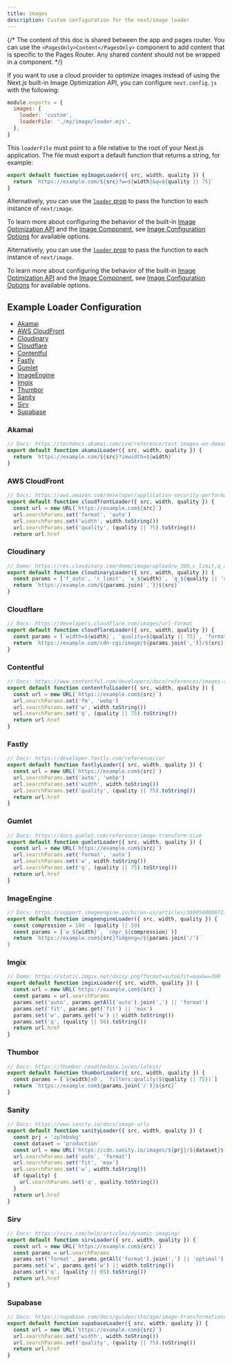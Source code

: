 ```yaml
---
title: images
description: Custom configuration for the next/image loader
---
```


{/* The content of this doc is shared between the app and pages router. You can use the `<PagesOnly>Content</PagesOnly>` component to add content that is specific to the Pages Router. Any shared content should not be wrapped in a component. */}

If you want to use a cloud provider to optimize images instead of using the Next.js built-in Image Optimization API, you can configure `next.config.js` with the following:

```js filename="next.config.js"
module.exports = {
  images: {
    loader: 'custom',
    loaderFile: './my/image/loader.mjs',
  },
}
```

This `loaderFile` must point to a file relative to the root of your Next.js application. The file must export a default function that returns a string, for example:

```js filename="loader.mjs"
export default function myImageLoader({ src, width, quality }) {
  return `https://example.com/${src}?w=${width}&q=${quality || 75}`
}
```

<AppOnly>

Alternatively, you can use the [`loader` prop](/docs/app/api-reference/components/image#loader) to pass the function to each instance of `next/image`.

To learn more about configuring the behavior of the built-in [Image Optimization API](/docs/app/building-your-application/optimizing/images) and the [Image Component](/docs/app/api-reference/components/image), see [Image Configuration Options](/docs/app/api-reference/components/image#configuration-options) for available options.

</AppOnly>

<PagesOnly>

Alternatively, you can use the [`loader` prop](/docs/pages/api-reference/components/image#loader) to pass the function to each instance of `next/image`.

To learn more about configuring the behavior of the built-in [Image Optimization API](/docs/pages/building-your-application/optimizing/images) and the [Image Component](/docs/pages/api-reference/components/image), see [Image Configuration Options](/docs/pages/api-reference/components/image#configuration-options) for available options.

</PagesOnly>

## Example Loader Configuration

- [Akamai](#akamai)
- [AWS CloudFront](#aws-cloudfront)
- [Cloudinary](#cloudinary)
- [Cloudflare](#cloudflare)
- [Contentful](#contentful)
- [Fastly](#fastly)
- [Gumlet](#gumlet)
- [ImageEngine](#imageengine)
- [Imgix](#imgix)
- [Thumbor](#thumbor)
- [Sanity](#sanity)
- [Sirv](#sirv)
- [Supabase](#supabase)

### Akamai

```js
// Docs: https://techdocs.akamai.com/ivm/reference/test-images-on-demand
export default function akamaiLoader({ src, width, quality }) {
  return `https://example.com/${src}?imwidth=${width}`
}
```

### AWS CloudFront

```js
// Docs: https://aws.amazon.com/developer/application-security-performance/articles/image-optimization
export default function cloudfrontLoader({ src, width, quality }) {
  const url = new URL(`https://example.com${src}`)
  url.searchParams.set('format', 'auto')
  url.searchParams.set('width', width.toString())
  url.searchParams.set('quality', (quality || 75).toString())
  return url.href
```

### Cloudinary

```js
// Demo: https://res.cloudinary.com/demo/image/upload/w_300,c_limit,q_auto/turtles.jpg
export default function cloudinaryLoader({ src, width, quality }) {
  const params = ['f_auto', 'c_limit', `w_${width}`, `q_${quality || 'auto'}`]
  return `https://example.com/${params.join(',')}${src}`
}
```

### Cloudflare

```js
// Docs: https://developers.cloudflare.com/images/url-format
export default function cloudflareLoader({ src, width, quality }) {
  const params = [`width=${width}`, `quality=${quality || 75}`, 'format=auto']
  return `https://example.com/cdn-cgi/image/${params.join(',')}/${src}`
}
```

### Contentful

```js
// Docs: https://www.contentful.com/developers/docs/references/images-api/
export default function contentfulLoader({ src, width, quality }) {
  const url = new URL(`https://example.com${src}`)
  url.searchParams.set('fm', 'webp')
  url.searchParams.set('w', width.toString())
  url.searchParams.set('q', (quality || 75).toString())
  return url.href
}
```

### Fastly

```js
// Docs: https://developer.fastly.com/reference/io/
export default function fastlyLoader({ src, width, quality }) {
  const url = new URL(`https://example.com${src}`)
  url.searchParams.set('auto', 'webp')
  url.searchParams.set('width', width.toString())
  url.searchParams.set('quality', (quality || 75).toString())
  return url.href
}
```

### Gumlet

```js
// Docs: https://docs.gumlet.com/reference/image-transform-size
export default function gumletLoader({ src, width, quality }) {
  const url = new URL(`https://example.com${src}`)
  url.searchParams.set('format', 'auto')
  url.searchParams.set('w', width.toString())
  url.searchParams.set('q', (quality || 75).toString())
  return url.href
}
```

### ImageEngine

```js
// Docs: https://support.imageengine.io/hc/en-us/articles/360058880672-Directives
export default function imageengineLoader({ src, width, quality }) {
  const compression = 100 - (quality || 50)
  const params = [`w_${width}`, `cmpr_${compression}`)]
  return `https://example.com${src}?imgeng=/${params.join('/')`
}
```

### Imgix

```js
// Demo: https://static.imgix.net/daisy.png?format=auto&fit=max&w=300
export default function imgixLoader({ src, width, quality }) {
  const url = new URL(`https://example.com${src}`)
  const params = url.searchParams
  params.set('auto', params.getAll('auto').join(',') || 'format')
  params.set('fit', params.get('fit') || 'max')
  params.set('w', params.get('w') || width.toString())
  params.set('q', (quality || 50).toString())
  return url.href
}
```

### Thumbor

```js
// Docs: https://thumbor.readthedocs.io/en/latest/
export default function thumborLoader({ src, width, quality }) {
  const params = [`${width}x0`, `filters:quality(${quality || 75})`]
  return `https://example.com${params.join('/')}${src}`
}
```

### Sanity

```js
// Docs: https://www.sanity.io/docs/image-urls
export default function sanityLoader({ src, width, quality }) {
  const prj = 'zp7mbokg'
  const dataset = 'production'
  const url = new URL(`https://cdn.sanity.io/images/${prj}/${dataset}${src}`)
  url.searchParams.set('auto', 'format')
  url.searchParams.set('fit', 'max')
  url.searchParams.set('w', width.toString())
  if (quality) {
    url.searchParams.set('q', quality.toString())
  }
  return url.href
}
```

### Sirv

```js
// Docs: https://sirv.com/help/articles/dynamic-imaging/
export default function sirvLoader({ src, width, quality }) {
  const url = new URL(`https://example.com${src}`)
  const params = url.searchParams
  params.set('format', params.getAll('format').join(',') || 'optimal')
  params.set('w', params.get('w') || width.toString())
  params.set('q', (quality || 85).toString())
  return url.href
}
```

### Supabase

```js
// Docs: https://supabase.com/docs/guides/storage/image-transformations#nextjs-loader
export default function supabaseLoader({ src, width, quality }) {
  const url = new URL(`https://example.com${src}`)
  url.searchParams.set('width', width.toString())
  url.searchParams.set('quality', (quality || 75).toString())
  return url.href
}
```
